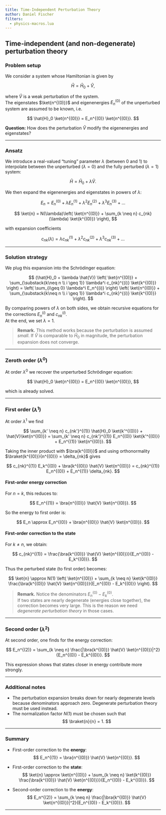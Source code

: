 ```yaml
---
title: Time-Independent Perturbation Theory
author: Daniel Fischer
filters:
  - physics-macros.lua
---
```


## Time-independent (and non-degenerate) perturbation theory

### Problem setup

We consider a system whose Hamiltonian is given by

$$
\hat{H} = \hat{H}_0 + \hat{V},
$$

where $\hat{V}$ is a weak perturbation of the system.  
The eigenstates $\ket{n^{(0)}}$ and eigenenergies $E_n^{(0)}$ of the unperturbed system are assumed to be known, i.e.

$$
\hat{H}_0 \ket{n^{(0)}} = E_n^{(0)} \ket{n^{(0)}}.
$$

**Question:** How does the perturbation $\hat{V}$ modify the eigenenergies and eigenstates?

---

### Ansatz

We introduce a real-valued “tuning” parameter $\lambda$ (between 0 and 1) to interpolate between the unperturbed ($\lambda=0$) and the fully perturbed ($\lambda=1$) system:

$$
\hat{H} = \hat{H}_0 + \lambda \hat{V}.
$$

We then expand the eigenenergies and eigenstates in powers of $\lambda$:

$$
E_n = E_n^{(0)} + \lambda E_n^{(1)} + \lambda^2 E_n^{(2)} + \lambda^3 E_n^{(3)} + \dots
$$

$$
\ket{n} = N(\lambda)\left( \ket{n^{(0)}} + \sum_{k \neq n} c_{nk}(\lambda) \ket{k^{(0)}} \right),
$$

with expansion coefficients

$$
c_{nk}(\lambda) = \lambda c_{nk}^{(1)} + \lambda^2 c_{nk}^{(2)} + \lambda^3 c_{nk}^{(3)} + \dots
$$

---

### Solution strategy

We plug this expansion into the Schrödinger equation:

$$
(\hat{H}_0 + \lambda \hat{V})
\left( \ket{n^{(0)}} + \sum_{\substack{k\neq n \\ i \geq 1}} \lambda^i c_{nk}^{(i)} \ket{k^{(0)}} \right)
=
\left( \sum_{i\geq 0} \lambda^i E_n^{(i)} \right)
\left( \ket{n^{(0)}} + \sum_{\substack{k\neq n \\ i \geq 1}} \lambda^i c_{nk}^{(i)} \ket{k^{(0)}} \right).
$$

By comparing powers of $\lambda$ on both sides, we obtain recursive equations for the corrections $E_n^{(i)}$ and $c_{nk}^{(i)}$.  
At the end, we set $\lambda=1$.

> **Remark.** This method works because the perturbation is assumed *small*. If $\hat{V}$ is comparable to $\hat{H}_0$ in magnitude, the perturbation expansion does not converge.

---

### Zeroth order ($\lambda^0$)

At order $\lambda^0$ we recover the unperturbed Schrödinger equation:

$$
\hat{H}_0 \ket{n^{(0)}} = E_n^{(0)} \ket{n^{(0)}},
$$

which is already solved.

---

### First order ($\lambda^1$)

At order $\lambda^1$ we find

$$
\sum_{k' \neq n} c_{nk'}^{(1)} \hat{H}_0 \ket{k'^{(0)}} + \hat{V}\ket{n^{(0)}}
=
\sum_{k' \neq n} c_{nk'}^{(1)} E_n^{(0)} \ket{k'^{(0)}} + E_n^{(1)} \ket{n^{(0)}}.
$$

Taking the inner product with $\bra{k^{(0)}}$ and using orthonormality $\braket{k^{(0)}}{n^{(0)}} = \delta_{nk}$ gives

$$
c_{nk}^{(1)} E_k^{(0)} + \bra{k^{(0)}} \hat{V} \ket{n^{(0)}}
= c_{nk}^{(1)} E_n^{(0)} + E_n^{(1)} \delta_{nk}.
$$

#### First-order energy correction
For $n=k$, this reduces to:

$$
E_n^{(1)} = \bra{n^{(0)}} \hat{V} \ket{n^{(0)}}.
$$

So the energy to first order is:

$$
E_n \approx E_n^{(0)} + \bra{n^{(0)}} \hat{V} \ket{n^{(0)}}.
$$

#### First-order correction to the state
For $k \neq n$, we obtain:

$$
c_{nk}^{(1)} = \frac{\bra{k^{(0)}} \hat{V} \ket{n^{(0)}}}{E_n^{(0)} - E_k^{(0)}}.
$$

Thus the perturbed state (to first order) becomes:

$$
\ket{n} \approx N(1) \left(
\ket{n^{(0)}} +
\sum_{k \neq n} \ket{k^{(0)}} \frac{\bra{k^{(0)}} \hat{V} \ket{n^{(0)}}}{E_n^{(0)} - E_k^{(0)}}
\right).
$$

> **Remark.** Notice the denominators $E_n^{(0)} - E_k^{(0)}$.  
> If two states are nearly degenerate (energies close together), the correction becomes very large. This is the reason we need *degenerate perturbation theory* in those cases.

---

### Second order ($\lambda^2$)

At second order, one finds for the energy correction:

$$
E_n^{(2)} = \sum_{k \neq n} \frac{|\bra{k^{(0)}} \hat{V} \ket{n^{(0)}}|^2}{E_n^{(0)} - E_k^{(0)}}.
$$

This expression shows that states closer in energy contribute more strongly.

---

### Additional notes

- The perturbation expansion breaks down for nearly degenerate levels because denominators approach zero. Degenerate perturbation theory must be used instead.  
- The normalization factor $N(1)$ must be chosen such that
  $$
  \braket{n}{n} = 1.
  $$

---

### Summary

- First-order correction to the **energy**:  
  $$
  E_n^{(1)} = \bra{n^{(0)}} \hat{V} \ket{n^{(0)}}.
  $$

- First-order correction to the **state**:  
  $$
  \ket{n} \approx \ket{n^{(0)}} +
  \sum_{k \neq n} \ket{k^{(0)}} \frac{\bra{k^{(0)}} \hat{V} \ket{n^{(0)}}}{E_n^{(0)} - E_k^{(0)}}.
  $$

- Second-order correction to the **energy**:  
  $$
  E_n^{(2)} = \sum_{k \neq n} \frac{|\bra{k^{(0)}} \hat{V} \ket{n^{(0)}}|^2}{E_n^{(0)} - E_k^{(0)}}.
  $$

---
